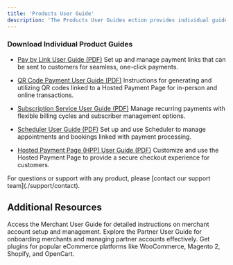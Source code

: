 ```yaml
---
title: 'Products User Guide'
description: 'The Products User Guides ection provides individual guides for each of the Gateway key products. Each guide offers step-by-step instructions, setup details, and best practices to help merchants make the most of their specific product offerings.'
---
```


### **Download Individual Product Guides**

* [Pay by Link User Guide (PDF)](./path/to/PayByLink_User_Guide.pdf)
  Set up and manage payment links that can be sent to customers for seamless, one-click payments.

* [QR Code Payment User Guide (PDF)](./path/to/QRCode_User_Guide.pdf)
  Instructions for generating and utilizing QR codes linked to a Hosted Payment Page for in-person and online transactions.

* [Subscription Service User Guide (PDF)](./path/to/Subscription_User_Guide.pdf)
  Manage recurring payments with flexible billing cycles and subscriber management options.

* [Scheduler User Guide (PDF)](./path/to/Scheduler_User_Guide.pdf)
  Set up and use Scheduler to manage appointments and bookings linked with payment processing.

* [Hosted Payment Page (HPP) User Guide (PDF)](./path/to/HPP_User_Guide.pdf)
  Customize and use the Hosted Payment Page to provide a secure checkout experience for customers.

<Note>
  For questions or support with any product, please [contact our support team](./support/contact).
</Note>

## **Additional Resources**

<CardGroup>
  <Card title="Merchant User Guide" icon="store" href="./merchantguide">
    Access the Merchant User Guide for detailed instructions on merchant account setup and management.
  </Card>

  <Card title="Partner User Guide" icon="user-group" href="./partnerguide">
    Explore the Partner User Guide for onboarding merchants and managing partner accounts effectively.
  </Card>

  <Card title="Website Plugins" icon="plug" href="./websiteplugins">
    Get plugins for popular eCommerce platforms like WooCommerce, Magento 2, Shopify, and OpenCart.
  </Card>
</CardGroup>